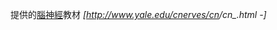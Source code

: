 {{le|耶魯大學醫學院|Yale School of Medicine}}提供的[[腦神經]]教材 ''[http://www.yale.edu/cnerves/cn{{{1}}}/cn{{{1}}}_{{{2}}}.html {{{1}}}-{{{2}}}]''
<noinclude>
{{Documentation}}
[[Category:醫學外部資源模板|{{PAGENAME}}]]
[[Category:生物學資源模板|{{PAGENAME}}]]
[[Category:解剖學外部資源模板|{{PAGENAME}}]]
</noinclude>